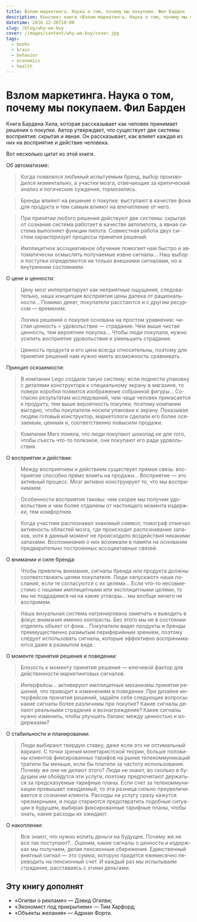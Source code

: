 ```yaml
---
title: Взлом маркетинга. Наука о том, почему мы покупаем. Фил Барден
description: Конспект книги «Взлом маркетинга. Наука о том, почему мы покупаем» Фила Бардена.
datetime: 2016-12-26T18:00
slug: /blog/why-we-buy
cover: /images/content/why-we-buy/cover.jpg
tags:
  - books
  - brain
  - behavior
  - economics
  - health
---
```


# Взлом маркетинга. Наука о том, почему мы покупаем. Фил Барден

Книга Бардена Хила, которая рассказывает как человек принимает решения о покупке. Автор утверждает, что существует две системы восприятия: скрытая и явная. Он рассказывает, как влияет каждая из них на восприятие и действие человека.

Вот несколько цитат из этой книги.

Об автоматизме:

> Когда по­яв­лял­ся лю­би­мый ис­пы­ту­е­мым бренд, вы­бор про­из­во­дил­ся мо­мен­таль­но, а участ­ки моз­га, от­ве­ча­ю­щие за кри­ти­че­ский ана­лиз и ло­ги­че­ские суж­де­ния, тормозились.

> Брен­ды вли­я­ют на ре­ше­ние о по­куп­ке: вы­сту­па­ют в ка­че­стве фо­на для про­дук­та и тем са­мым вли­я­ют на впе­чат­ле­ние от него.

> При при­ня­тии лю­бо­го ре­ше­ния дей­ству­ют две си­сте­мы: скры­тая от со­зна­ния си­сте­ма ра­бо­та­ет в ка­че­стве ав­то­пи­ло­та, а яв­ная си­сте­ма вы­пол­ня­ет функ­ции пи­ло­та. Сов­мест­ная ра­бо­та двух си­стем ха­рак­те­ри­зу­ет про­цес­сы при­ня­тия ре­ше­ний.

> Им­пли­цит­ное ас­со­ци­а­тив­ное обу­че­ние по­мо­га­ет нам быст­ро и ав­то­ма­ти­че­ски осмыс­лять по­лу­ча­е­мые извне сиг­на­лы… Наш вы­бор и по­ступ­ки опре­де­ля­ют­ся не толь­ко внеш­ни­ми сиг­на­ла­ми, но и внут­рен­ним со­сто­я­ни­ем.

О цене и ценности:

> Це­ну мозг ин­тер­пре­ти­ру­ет как непри­ят­ные ощу­ще­ния, сле­до­ва­тель­но, на­ша кон­цеп­ция вос­при­я­тия це­ны да­ле­ка от ра­ци­о­наль­ности… По­ми­мо де­нег, по­ку­па­те­ли рас­ста­ют­ся и с дру­гим ре­сур­сом — вре­ме­нем.

> Ло­ги­ка ре­ше­ний о по­куп­ке ос­но­ва­на на про­стом урав­не­нии: чи­стая цен­ность = удо­воль­ствие — стра­да­ние. Чем вы­ше чи­стая цен­ность, тем ве­ро­ят­нее по­куп­ка… Что­бы лю­ди по­ку­па­ли, нуж­но уси­лить вос­при­я­тие удо­воль­ствия и умень­шить стра­да­ние.

> Цен­ность про­дук­та и его це­на все­гда от­но­си­тель­ны, по­это­му для при­ня­тия ре­ше­ний нам нуж­но иметь воз­мож­ность срав­ни­вать.

Принцип осязаемости:

> В ком­па­нии Lego со­зда­ли та­кую си­сте­му: ес­ли под­не­сти упа­ков­ку с де­та­ля­ми кон­струк­то­ра к спе­ци­аль­но­му экра­ну в ма­га­зине, то по­верх ко­роб­ки по­явит­ся изоб­ра­же­ние со­бран­ной фи­гу­ры… Со­глас­но ре­зуль­та­там ис­сле­до­ва­ний, чем ча­ще че­ло­век при­ка­са­ет­ся к про­дук­ту, тем вы­ше ве­ро­ят­ность по­куп­ки, по­это­му ком­па­нии вы­год­но, что­бы по­ку­па­те­ли но­си­ли упа­ков­ки к экра­ну. По­ка­зы­вая лю­дям го­то­вый кон­струк­тор, мар­ке­то­ло­ги сде­ла­ли его бо­лее ося­за­е­мым, цен­ным и, со­от­вет­ствен­но по­вы­си­ли про­да­жи.

> Ком­па­ния Mars по­ня­ла, что лю­ди по­ку­па­ют шо­ко­лад не для то­го, что­бы съесть что-то по­лез­ное, они по­ку­па­ют его ра­ди удо­воль­ствия.

О восприятии и действии:

> Меж­ду вос­при­я­ти­ем и дей­стви­ем су­ще­ству­ет пря­мая связь: вос­при­я­тие спо­соб­но пря­мо вли­ять на про­да­жи… Вос­при­я­тие — это ак­тив­ный про­цесс. Мозг ак­тив­но кон­стру­и­ру­ет то, что мы вос­при­ни­ма­ем.

> Осо­бен­но­сти вос­при­я­тия та­ко­вы: чем ско­рее мы по­лу­чим удо­воль­ствие и чем бо­лее от­да­ле­ны от на­сто­я­ще­го мо­мен­та из­держ­ки, тем комфортнее.

> Ко­гда участ­ник рас­по­зна­вал зна­ко­мый сим­вол, то­мо­граф от­ме­чал ак­тив­ность об­ла­стей моз­га, где про­ис­хо­дит рас­по­зна­ва­ние за­па­хов, хо­тя в дан­ный мо­мент не про­ис­хо­ди­ло воз­дей­ствия ни­ка­ки­ми за­па­ха­ми. Вос­по­ми­на­ния о них воз­ни­ка­ли в па­мя­ти на ос­но­ва­нии пред­ва­ри­тель­но по­стро­ен­ных ас­со­ци­а­тив­ных свя­зей.

О внимании и силе бренда:

> Что­бы при­влечь вни­ма­ние, сиг­на­лы брен­да или про­дук­та долж­ны со­от­вет­ство­вать це­лям по­ку­па­те­ля. Лю­ди «впус­ка­ют» на­ши по­сла­ния, ес­ли те со­гла­су­ют­ся с их це­ля­ми… Ес­ли что-то несов­ме­сти­мо с на­ши­ми им­пли­цит­ны­ми или экс­пли­цит­ны­ми це­ля­ми, то мы не под­да­дим­ся ни на ка­кие уго­во­ры… мы во­об­ще ни­че­го не вос­при­мем.

> На­ша ви­зу­аль­ная си­сте­ма на­тре­ни­ро­ва­на за­ме­чать и вы­во­дить в фо­кус вни­ма­ния имен­но кон­тра­сты. Без это­го мы не в со­сто­я­нии от­де­лить объ­ект от фо­на… Покупа­те­ли ви­дят про­дук­ты и брен­ды пре­иму­ще­ствен­но раз­мы­тым пе­ри­фе­рий­ным зре­ни­ем, по­это­му сле­ду­ет ис­поль­зо­вать сиг­на­лы, ко­то­рые эф­фек­тив­но вос­при­ни­ма­ют­ся да­же в раз­мы­том ви­де.

О моменте принятия решения и поведении:

> Бли­зость к мо­мен­ту при­ня­тия ре­ше­ния — клю­че­вой фак­тор для дей­ствен­но­сти мар­ке­тин­го­вых сиг­на­лов.

> Ин­тер­фей­сы… ак­ти­ви­ру­ют им­пли­цит­ные ме­ха­низ­мы при­ня­тия ре­ше­ний, что при­во­дит к из­ме­не­ни­ям в по­ве­де­нии. При ди­зайне ин­тер­фей­сов при­ня­тия ре­ше­ний, за­дай­те се­бе сле­ду­ю­щие во­про­сы: ка­кие сиг­на­лы бо­лее раз­ли­чи­мы при по­куп­ке? Ка­кие сиг­на­лы де­ла­ют ре­аль­ны­ми стра­да­ние и воз­на­граж­де­ние? Ка­кие сиг­на­лы нуж­но из­ме­нить, что­бы улуч­шить ба­ланс меж­ду цен­но­стью и из­держ­ка­ми?

О стабильности и планировании:

> Лю­ди вы­би­ра­ют твер­дую став­ку, да­же ес­ли это не оп­ти­маль­ный ва­ри­ант. С точ­ки зре­ния мо­не­та­рист­ской тео­рии, боль­ше по­ло­ви­ны кли­ен­тов фик­си­ро­ван­ных та­ри­фов на рын­ке те­ле­ком­му­ни­ка­ций тра­ти­ли бы мень­ше, ес­ли бы пла­ти­ли за ча­сто­ту ис­поль­зо­ва­ния. По­че­му же они не де­ла­ют это­го? Лю­ди не зна­ют, во сколь­ко в бу­ду­щем им обой­дут­ся эти услу­ги, по­это­му пред­по­чи­та­ют дер­жать­ся за пред­ска­зу­е­мые та­риф­ные пла­ны. Ес­ли счет за те­ле­ком­му­ни­ка­ции пре­вы­ша­ет ожи­да­е­мый, то эта раз­ни­ца силь­но пре­уве­ли­чи­ва­ет­ся в со­зна­нии кли­ен­та. Рас­хо­ды на услу­гу сра­зу ка­жут­ся чрез­мер­ны­ми, и лю­ди ста­ра­ют­ся предот­вра­тить по­доб­ные си­ту­а­ции в бу­ду­щем, вы­би­рая фик­си­ро­ван­ные та­риф­ные пла­ны, что­бы знать, ка­кие рас­хо­ды их ожи­да­ют.

О накоплении:

> Все зна­ют, что нуж­но ко­пить день­ги на бу­ду­щее. По­че­му же не все так по­сту­па­ют?.. Оце­ним, ка­кие сиг­на­лы о цен­но­сти и из­держ­ках мы по­лу­ча­ем, де­лая пен­си­он­ные сбе­ре­же­ния. Един­ствен­ный внят­ный сиг­нал — это сум­ма, ко­то­рую при­дет­ся еже­ме­сяч­но пе­ре­во­дить на пен­си­он­ный счет. И каж­дый раз мы ис­пы­ты­ва­ем стра­да­ние, рас­ста­ва­ясь с эти­ми день­гами.

## Эту книгу дополнят

- «Огилви о рекламе» — Дэвид Огилви;
- «Экономист под прикрытием» — Тим Харфорд;
- «Объекты желания» — Адриан Форти.
